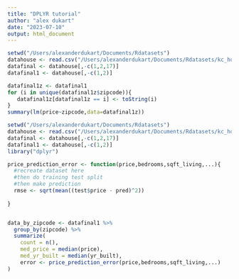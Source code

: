 ```yaml
---
title: "DPLYR tutorial"
author: "alex dukart"
date: "2023-07-10"
output: html_document
---
```


```r
setwd("/Users/alexanderdukart/Documents/Rdatasets")
datahouse <- read.csv("/Users/alexanderdukart/Documents/Rdatasets/kc_house_data.csv")
datafinal <- datahouse[,-c(1,2,17)]
datafinal1 <- datahouse[,-c(1,2)]
```


```r
datafinal1z <- datafinal1
for (i in unique(datafinal1z$zipcode)){
   datafinal1z[datafinal1z == i] <- toString(i)
}
summary(lm(price~zipcode,data=datafinal1z))
```




```r
setwd("/Users/alexanderdukart/Documents/Rdatasets")
datahouse <- read.csv("/Users/alexanderdukart/Documents/Rdatasets/kc_house_data.csv")
datafinal <- datahouse[,-c(1,2,17)]
datafinal1 <- datahouse[,-c(1,2)]
library("dplyr")

price_prediction_error <- function(price,bedrooms,sqft_living,...){
  #recreate dataset here
  #then do training test split
  #then make prediction
  rmse <- sqrt(mean((test$price - pred)^2))
  
}


data_by_zipcode <- datafinal1 %>% 
  group_by(zipcode) %>% 
  summarize(
    count = n(),
    med_price = median(price),
    med_yr_built = median(yr_built),
    error <- price_prediction_error(price,bedrooms,sqft_living,...)
)


```

